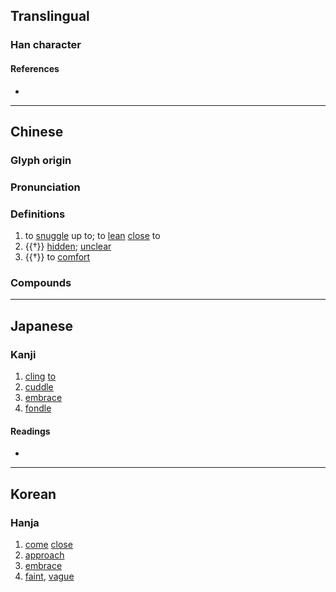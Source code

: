 {{character info}}
==Translingual==

===Han character===
{{Han char|rn=9|rad=人|as=09|sn=11|four=26232|canj=OWMV|ids=⿰亻畏}}

====References====
* {{Han ref|kx=0110.110|dkj=00843|dj=0235.050|hdz=10191.020|uh=504E|ud=20558|bh=B0B9|bd=45241}}

----

==Chinese==
{{zh-forms}}

===Glyph origin===
{{Han etym}}
{{Han compound|人|畏|ls=psc|c1=s|c2=p|t1=man; person}}

===Pronunciation===
{{zh-pron
|m=wēi
|c=wui1
|mn=oe
|mc=y
|oc=y
|cat=v,a
}}

===Definitions===
{{zh-hanzi}}

# to [[snuggle]] up to; to [[lean]] [[close]] to
# {{†}} [[hidden]]; [[unclear]]
# {{†}} to [[comfort]]

===Compounds===
{{zh-der|偎隨|偎儂|偎妻靠婦|偎乾就濕|依偎|偎依|偎倚|偎留|偎紅倚翠|偎香倚玉|偎風躲箭|偎慵墮懶|偎傍|倚玉偎香|倚翠偎紅|輕偎低傍|偎抱}}

----

==Japanese==

===Kanji===
{{ja-kanji|grade=|rs=人09}}

# [[cling]] [[to]]
# [[cuddle]]
# [[embrace]]
# [[fondle]]

====Readings====
* {{ja-readings|on=わい, え|kun=ほの-か, なじ-む, した-しむ, ちかよ-る}}

----

==Korean==

===Hanja===
{{ko-hanja|hangeul=외|rv=|mr=}}
# [[come]] [[close]]
# [[approach]]
# [[embrace]]
# [[faint]], [[vague]]